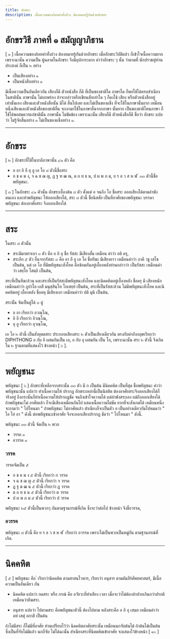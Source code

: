 ```yaml
---
title: อักขระ
description: เนื้อความของถ้อยคำทั้งปวง ต้องหมายรู้กันด้วยอักขระ
---
```


# อักขรวิธี ภาคที่ ๑ สมัญญาภิธาน

[ ๑ ] เนื้อความของถ้อยคำทั้งปวง ต้องหมายรู้กันด้วยอักขระ เมื่ออักขระวิบัติแล้ว ก็เข้าใจเนื้อความยาก เพราะฉะนั้น ความเป็น ผู้ฉลาดในอักขระ จึงมีอุปการะมาก คำว่าอักขระ ๆ นั้น ว่าตามที่ นักปราชญ์ท่านประสงค์ ก็เป็น ๒ อย่าง

- เป็นเสียงอย่าง ๑
- เป็นหนังสืออย่าง ๑

มีเนื้อความเป็นอันเดียวกัน เสียงก็ดี ตัวหนังสือ ก็ดี ที่เป็นของชาติใด ภาษาใด ก็พอใช้ได้ครบสำเนียง ในชาตินั้น ภาษานั้น ไม่บกพร่อง ถ้าจะกล่าวหรือเขียนสักเท่าใด ๆ ก็คงใช้ เสียง หรือตัวหนังสืออยู่เท่านั้นเอง เสียงและตัวหนังสือนั้น มิได้ สิ้นไปเลย และไม่เป็นของแข็ง ที่จะใช้ในภาษานั้นยาก เหมือน หนึ่งเสียงและตัวหนังสือของชาติอื่น จะเอามาใช้ในภาษาอื่นจากภาษา นั้นยาก เป็นของชาติไหนภาษา ก็ใช้ได้พอสมควรแก่ชาตินั้น ภาษานั้น ไม่ขัดข้อง เพราะฉะนั้น เสียงก็ดี ตัวหนังสือก็ดี ชื่อว่า อักขระ แปลว่า ไม่รู้จักสิ้นอย่าง ๑ ไม่เป็นของแข็งอย่าง ๑.

---

# อักขระ

[ ๒ ] อักขระที่ใช้ในบาลีภาษานั้น ๔๑ ตัว คือ

- อ อา อิ อี อุ อู เอ โอ ๘ ตัวนี้ชื่อสระ
- ก ข ค ฆ ง, จ ฉ ช ฌ ญ, ฏ ฐ ฑ ฒ ณ, ต ถ ท ธ น, ป ผ พ ภ ม, ย ร ล ว ส ห ฬ ํ ๓๓ ตัวนี้ชื่อพยัญชนะ.

[ ๓ ] ในอักขระ ๔๑ ตัวนั้น อักขระเบื้องต้น ๘ ตัว ตั้งแต่ อ จนถึง โอ ชื่อสระ ออกเสียงได้ตามลำพังตนเอง และทำพยัญชนะ ให้ออกเสียงได้,
สระ ๘ ตัวนี้ ชื่อนิสสัย เป็นที่อาศัยของพยัญชนะ บรรดาพยัญชนะ ต้องอาศัยสระ จึงออกเสียงได้

---

# สระ

ในสระ ๘ ตัวนั้น

- สระมีมาตราเบา ๓ ตัว คือ อ อิ อุ ชื่อ รัสสะ มีเสียงสั้น เหมือน คำว่า อติ ครุ,
- สระอีก ๕ ตัว อื่นจากรัสสะ ๓ คือ อา อี อู เอ โอ ชื่อทีฆะ มีเสียงยาว เหมือนคำว่า ภาคี วธู เสโข เป็นต้น, แต่ เอ โอ ที่มีพยัญชนะสังโยค
  คือซ้อมกันอยู่เบื้องหลังท่านกล่าวว่า เป็นรัสสะ เหมือนคำว่า เสยฺโย โสตฺถิ เป็นต้น,

สระที่เป็นทีฆะล้วน และสระที่เป็นรัสสะมีพยัญชนะสังโยค และนิคคหิตอยู่เบื้องหลัง ชื่อครุ มี เสียงหนัก เหมือนคำว่า ภูปาโล เอสี มนุสฺสินฺโท โกเสยฺยํ เป็นต้น, สระที่เป็นรัสสะล้วน ไม่มีพยัญชนะสังโยค และนิคคหิตอยู่ เบื้องหลัง ชื่อลหุ มีเสียงเบา เหมือนคำว่า ปติ มุนิ เป็นต้น.

สระนั้น จัดเป็นคู่ได้ ๓ คู่

- อ อา เรียกว่า อวณฺโณ,
- อิ อี เรียกว่า อิวณฺโณ,
- อุ อู เรียกว่า อุวณฺโณ,

เอ โอ ๒ ตัวนี้ เป็นสังยุตตสระ ประกอบเสียงสระ ๒ ตัวเป็นเสียงเดียวกัน ตรงกับคำอังกฤษเรียกว่า DIPHTHONG อ กับ อิ ผสมกันเป็น เอ, อ กับ อุ ผสมกัน เป็น โอ,
เพราะฉะนั้น สระ ๒ ตัวนี้ จึงเกิดใน ๒ ฐานตามที่แสดงไว้ ข้างหน้า [ ๖ ].

---

# พยัญชนะ

พยัญชนะ [ ๖ ] อักขระที่เหลือจากสระนั้น ๓๓ ตัว มี ก เป็นต้น มีนิคคหิต เป็นที่สุด ชื่อพยัญชนะ คำว่าพยัญชนะนั้น แปลว่า ทำเนื้อความให้ ปรากฏ อักขระเหล่านี้เป็นนิสสิต ต้องอาศัยสระจึงออกเสียงได้ก็จริงอยู่ ถึงกระนั้นก็ทำเนื้อความให้ปรากฏชัด จนถึงเข้าใจความได้ แต่ลำพังสระเอง
แม้ถึงออกเสียงได้ ถ้าพยัญชนะไม่ อาศัยแล้ว ก็จะมีเสียงเหมือนกันไป แสดงเนื้อความไม่ชัด ยากที่จะสังเกตได้ เหมือนหนึ่งจะถามว่า " ไปไหนมา " ถ้าพยัญชนะ ไม่อาศัยแล้ว สำเนียงก็จะเป็นตัว อ เป็นอย่างเดียวกันไปหมดว่า
" ไอ ไอ๋ อา " ดังนี้ ต่อพยัญชนะเข้าอาศัย จึงจะออกเสียงปรากฏ ชัดว่า " ไปไหนมา " ดังนี้.

พยัญชนะ ๓๓ ตัวนี้ จัดเป็น ๒ พวก

- วรรค ๑
- อวรรค ๑

### วรรค

วรรคจัดเป็น ๕

- ก ข ค ฆ ง ๕ ตัวนี้ เรียกว่า ก วรรค
- จ ฉ ช ฌ ญ ๕ ตัวนี้ เรียกว่า จ วรรค
- ฏ ฐ ฆ ฒ น ๕ ตัวนี้ เรียกว่า ฏ วรรค
- ต ถ ท ธ น ๕ ตัวนี้ เรียกว่า ต วรรค
- ป ผ พ ภ ม ๕ ตัวนี้ เรียกว่า ป วรรค

พยัญชนะ ๒๕ ตัวนี้เป็นพวกๆ กันตามฐานกรณ์ที่เกิด ซึ่งจะว่าต่อไป ข้างหน้า จึงชื่อวรรค,

### อวรรค

พยัญชนะ ๘ ตัวนี้ คือ ย ร ล ว ส ห ฬ ํ เรียกว่า อวรรค เพราะไม่เป็นพวกเป็นหมู่กัน ตามฐานกรณ์ที่เกิด.

---

# นิคคหิต

[ ๕ ] พยัญชนะ คือ ํ เรียกว่านิคคหิต ตามสาสนโวหาร, เรียกว่า อนุสาร ตามคัมภีร์ศัพทศาสตร์, มีเนื้อความเป็นอันเดียว กัน

- นิคคหิต แปลว่า กดสระ หรือ กรณ์ คือ อวัยวะที่ทำเสียง เวลา เมื่อจะว่าไม่ต้องอ้าปากเกินกว่าปรกติ เหมือนว่าทีฆสระ.

- อนุสาร แปลว่า ไปตามสระ คือพยัญชนะตัวนี้ ต้องไปตาม หลังสระคือ อ อิ อุ เสมอ เหมือนคำว่า อหํ เสตุํ อกาสึ เป็นต้น

ถ้าไม่มีสระ ก็ไม่มีที่อาศัย ท่านเปรียบไว้ว่า นิคคหิตอาศัยสระนั้น เหมือนนกจับต้นไม้ ถ้าต้นไม้เป็นต้น ซึ่งเป็นที่จับไม่มีแล้ว นกก็จับ ไม่ได้ฉะนั้น สำเนียงสระที่นิคคหิตเข้าอาศัย จะแสดงไว้ข้างหน้า [ ๑๐ ]
